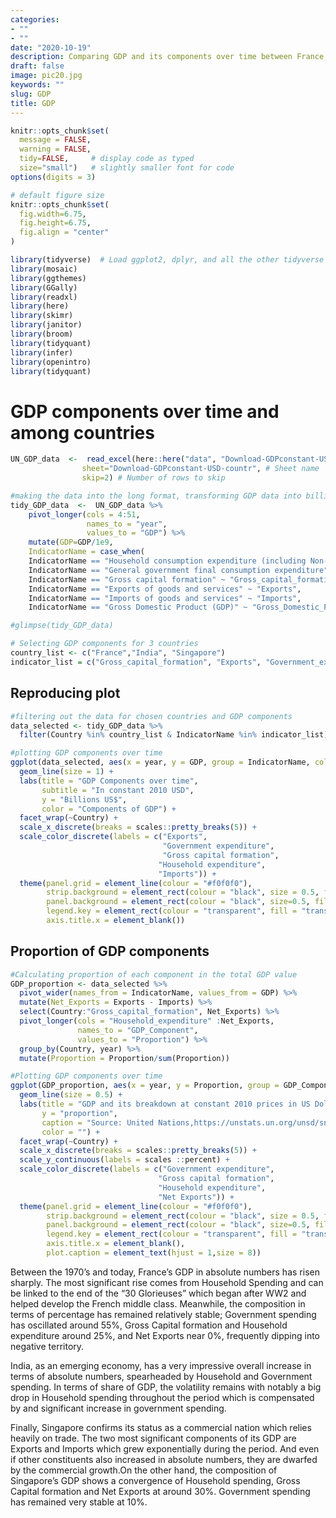 ```yaml
---
categories:
- ""
- ""
date: "2020-10-19"
description: Comparing GDP and its components over time between France, India and Singapore
draft: false
image: pic20.jpg
keywords: ""
slug: GDP
title: GDP
---
```


```r
knitr::opts_chunk$set(
  message = FALSE, 
  warning = FALSE, 
  tidy=FALSE,     # display code as typed
  size="small")   # slightly smaller font for code
options(digits = 3)

# default figure size
knitr::opts_chunk$set(
  fig.width=6.75, 
  fig.height=6.75,
  fig.align = "center"
)
```


```r
library(tidyverse)  # Load ggplot2, dplyr, and all the other tidyverse packages
library(mosaic)
library(ggthemes)
library(GGally)
library(readxl)
library(here)
library(skimr)
library(janitor)
library(broom)
library(tidyquant)
library(infer)
library(openintro)
library(tidyquant)
```


# GDP components over time and among countries

```r

UN_GDP_data  <-  read_excel(here::here("data", "Download-GDPconstant-USD-countries.xls"), # Excel filename
                sheet="Download-GDPconstant-USD-countr", # Sheet name
                skip=2) # Number of rows to skip

```

```r
#making the data into the long format, transforming GDP data into billions and renaming components
tidy_GDP_data  <-  UN_GDP_data %>% 
    pivot_longer(cols = 4:51,
                 names_to = "year",
                 values_to = "GDP") %>% 
    mutate(GDP=GDP/1e9, 
    IndicatorName = case_when(
    IndicatorName == "Household consumption expenditure (including Non-profit institutions serving households)" ~ "Household_expenditure",
    IndicatorName == "General government final consumption expenditure" ~ "Government_expenditure",
    IndicatorName == "Gross capital formation" ~ "Gross_capital_formation",
    IndicatorName == "Exports of goods and services" ~ "Exports",
    IndicatorName == "Imports of goods and services" ~ "Imports",
    IndicatorName == "Gross Domestic Product (GDP)" ~ "Gross_Domestic_Product"))

#glimpse(tidy_GDP_data)

# Selecting GDP components for 3 countries
country_list <- c("France","India", "Singapore")
indicator_list = c("Gross_capital_formation", "Exports", "Government_expenditure", "Household_expenditure", "Imports")

```

## Reproducing plot

```r
#filtering out the data for chosen countries and GDP components
data_selected <- tidy_GDP_data %>% 
  filter(Country %in% country_list & IndicatorName %in% indicator_list)

#plotting GDP components over time
ggplot(data_selected, aes(x = year, y = GDP, group = IndicatorName, color = IndicatorName)) +
  geom_line(size = 1) +
  labs(title = "GDP Components over time", 
       subtitle = "In constant 2010 USD", 
       y = "Billions US$", 
       color = "Components of GDP") +
  facet_wrap(~Country) +
  scale_x_discrete(breaks = scales::pretty_breaks(5)) +
  scale_color_discrete(labels = c("Exports",
                                  "Government expenditure",
                                  "Gross capital formation",
                                 "Household expenditure",
                                 "Imports")) +
  theme(panel.grid = element_line(colour = "#f0f0f0"),
        strip.background = element_rect(colour = "black", size = 0.5, fill = "grey"),
        panel.background = element_rect(colour = "black", size=0.5, fill = NA),
        legend.key = element_rect(colour = "transparent", fill = "transparent"),
        axis.title.x = element_blank())
```

## Proportion of GDP components

```r
#Calculating proportion of each component in the total GDP value
GDP_proportion <- data_selected %>%
  pivot_wider(names_from = IndicatorName, values_from = GDP) %>%
  mutate(Net_Exports = Exports - Imports) %>%
  select(Country:"Gross_capital_formation", Net_Exports) %>%
  pivot_longer(cols = "Household_expenditure" :Net_Exports,
               names_to = "GDP_Component", 
               values_to = "Proportion") %>%
  group_by(Country, year) %>%
  mutate(Proportion = Proportion/sum(Proportion))

#Plotting GDP components over time
ggplot(GDP_proportion, aes(x = year, y = Proportion, group = GDP_Component, color = GDP_Component)) +
  geom_line(size = 0.5) +
  labs(title = "GDP and its breakdown at constant 2010 prices in US Dollars", 
       y = "proportion", 
       caption = "Source: United Nations,https://unstats.un.org/unsd/snaama/Downloads",
       color = "") +
  facet_wrap(~Country) +
  scale_x_discrete(breaks = scales::pretty_breaks(5)) +
  scale_y_continuous(labels = scales ::percent) +
  scale_color_discrete(labels = c("Government expenditure",
                                 "Gross capital formation", 
                                 "Household expenditure",
                                 "Net Exports")) +
  theme(panel.grid = element_line(colour = "#f0f0f0"),
        strip.background = element_rect(colour = "black", size = 0.5, fill = "grey80"),
        panel.background = element_rect(colour = "black", size=0.5, fill = NA),
        legend.key = element_rect(colour = "transparent", fill = "transparent"),
        axis.title.x = element_blank(),
        plot.caption = element_text(hjust = 1,size = 8))
```

Between the 1970's and today, France's GDP in absolute numbers has risen sharply. The most significant rise comes from Household Spending and can be linked to the end of the "30 Glorieuses" which began after WW2 and helped develop the French middle class. Meanwhile, the composition in terms of percentage has remained relatively stable; Government spending has oscillated around 55%, Gross Capital formation and Household expenditure around 25%, and Net Exports near 0%, frequently dipping into negative territory.

India, as an emerging economy, has a very impressive overall increase in terms of absolute numbers, spearheaded by Household and Government spending. In terms of share of GDP, the volatility remains with notably a big drop in Household spending throughout the period which is compensated by and significant increase in government spending. 

Finally, Singapore confirms its status as a commercial nation which relies heavily on trade. The two most significant components of its GDP are Exports and Imports which grew exponentially during the period. And even if other constituents also increased in absolute numbers, they are dwarfed by the commercial growth.On the other hand, the composition of Singapore's GDP shows a convergence of Household spending, Gross Capital formation and Net Exports at around 30%. Government spending has remained very stable at 10%. 




